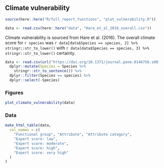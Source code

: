 ## Climate vulnerability

```r
source(here::here("R/full_report_functions", "plot_vulnerability.R"))

data <- read.csv(here::here("data", "Hare_et_al_2016_overall.csv"))
```

Climate vulnerability is sourced from Hare et al. (2016). The overall climate score for `r species` was `r data[data$Species == species, 2] %>% stringr::str_to_lower()` with `r data[data$Species == species, 3] %>% stringr::str_to_lower()` certainty.

```r
data <- read.csv(url("https://doi.org/10.1371/journal.pone.0146756.s001")) %>%
  dplyr::mutate(Species = Species %>%
    stringr::str_to_sentence()) %>%
  dplyr::filter(Species == species) %>%
  dplyr::select(-Species)
```

### Figures
```r
plot_climate_vulnerability(data)
```

### Data
```r
make_html_table(data,
  col_names = c(
    "Functional group", "Attribute", "Attribute category",
    "Expert score: low",
    "Expert score: moderate",
    "Expert score: high",
    "Expert score: very high"
  )
)
```

